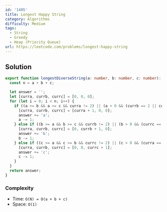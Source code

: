 ```yaml
---
id: '1405'
title: Longest Happy String
category: Algorithms
difficulty: Medium
tags:
  - String
  - Greedy
  - Heap (Priority Queue)
url: https://leetcode.com/problems/longest-happy-string
---
```


## Solution

```typescript showLineNumbers
export function longestDiverseString(a: number, b: number, c: number): string {
  const n = a + b + c;

  let answer = '';
  let [curra, currb, currc] = [0, 0, 0];
  for (let i = 0; i < n; i++) {
    if ((a >= b && a >= c && curra != 2) || (a > 0 && (currb == 2 || currc == 2))) {
      [curra, currb, currc] = [curra + 1, 0, 0];
      answer += 'a';
      a -= 1;
    } else if ((b >= a && b >= c && currb != 2) || (b > 0 && (currc == 2 || curra == 2))) {
      [curra, currb, currc] = [0, currb + 1, 0];
      answer += 'b';
      b -= 1;
    } else if ((c >= a && c >= b && currc != 2) || (c > 0 && (curra == 2 || currb == 2))) {
      [curra, currb, currc] = [0, 0, currc + 1];
      answer += 'c';
      c -= 1;
    }
  }
  return answer;
}
```

### Complexity

- Time: `O(N) = O(a + b + c)`
- Space: `O(1)`
